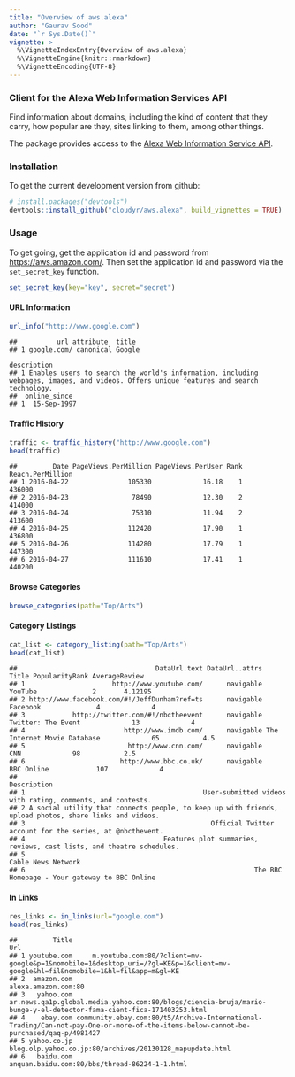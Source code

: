 ---
title: "Overview of aws.alexa"
author: "Gaurav Sood"
date: "`r Sys.Date()`"
vignette: >
  %\VignetteIndexEntry{Overview of aws.alexa}
  %\VignetteEngine{knitr::rmarkdown}
  %\VignetteEncoding{UTF-8}
---

### Client for the Alexa Web Information Services API

Find information about domains, including the kind of content that they carry, how popular are they, sites linking to them, among other things.

The package provides access to the [Alexa Web Information Service API](http://docs.aws.amazon.com/AlexaWebInfoService/latest/). 

### Installation

To get the current development version from github:

```{r, eval=FALSE, install}
# install.packages("devtools")
devtools::install_github("cloudyr/aws.alexa", build_vignettes = TRUE)
```

### Usage

To get going, get the application id and password from [https://aws.amazon.com/](https://aws.amazon.com/). Then set the application id and password via the `set_secret_key` function.

```{r, eval=FALSE, setapp}
set_secret_key(key="key", secret="secret")
```

#### URL Information 

```{r, eval=FALSE, url_info}
url_info("http://www.google.com")
```

```
##          url attribute  title
## 1 google.com/ canonical Google
                                                                                                                            description
## 1 Enables users to search the world's information, including webpages, images, and videos. Offers unique features and search technology.
##  online_since
## 1  15-Sep-1997
```
#### Traffic History 

```{r, eval=FALSE, traffic_hist}
traffic <- traffic_history("http://www.google.com")
head(traffic)
```

```
##         Date PageViews.PerMillion PageViews.PerUser Rank Reach.PerMillion
## 1 2016-04-22               105330             16.18    1           436000
## 2 2016-04-23                78490             12.30    2           414000
## 3 2016-04-24                75310             11.94    2           413600
## 4 2016-04-25               112420             17.90    1           436800
## 5 2016-04-26               114280             17.79    1           447300
## 6 2016-04-27               111610             17.41    1           440200
```

#### Browse Categories 

```{r, eval=FALSE, browse_cats}
browse_categories(path="Top/Arts")
```

#### Category Listings

```{r, eval=FALSE, cat_list}
cat_list <- category_listing(path="Top/Arts")
head(cat_list)
```

```
##                                   DataUrl.text DataUrl..attrs                       Title PopularityRank AverageReview
## 1                      http://www.youtube.com/      navigable                     YouTube              2       4.12195
## 2 http://www.facebook.com/#!/JeffDunham?ref=ts      navigable                    Facebook              4             4
## 3            http://twitter.com/#!/nbctheevent      navigable          Twitter: The Event             13             4
## 4                         http://www.imdb.com/      navigable The Internet Movie Database             65           4.5
## 5                          http://www.cnn.com/      navigable                         CNN             98           2.5
## 6                        http://www.bbc.co.uk/      navigable                  BBC Online            107             4
##                                                                                              Description
## 1                                             User-submitted videos with rating, comments, and contests.
## 2 A social utility that connects people, to keep up with friends, upload photos, share links and videos.
## 3                                               Official Twitter account for the series, at @nbcthevent.
## 4                                   Features plot summaries, reviews, cast lists, and theatre schedules.
## 5                                                                                     Cable News Network
## 6                                                          The BBC Homepage - Your gateway to BBC Online

```

#### In Links

```{r, eval=FALSE, in_links}
res_links <- in_links(url="google.com")
head(res_links)
```

```
##         Title                                                                                                                                 Url
## 1 youtube.com     m.youtube.com:80/?client=mv-google&p=1&nomobile=1&desktop_uri=/?gl=KE&p=1&client=mv-google&hl=fil&nomobile=1&hl=fil&app=m&gl=KE
## 2  amazon.com                                                                                                                 alexa.amazon.com:80
## 3   yahoo.com                 ar.news.qa1p.global.media.yahoo.com:80/blogs/ciencia-bruja/mario-bunge-y-el-detector-fama-cient-fica-171403253.html
## 4    ebay.com community.ebay.com:80/t5/Archive-International-Trading/Can-not-pay-One-or-more-of-the-items-below-cannot-be-purchased/qaq-p/4981427
## 5 yahoo.co.jp                                                                            blog.olp.yahoo.co.jp:80/archives/20130128_mapupdate.html
## 6   baidu.com                                                                                       anquan.baidu.com:80/bbs/thread-86224-1-1.html
```